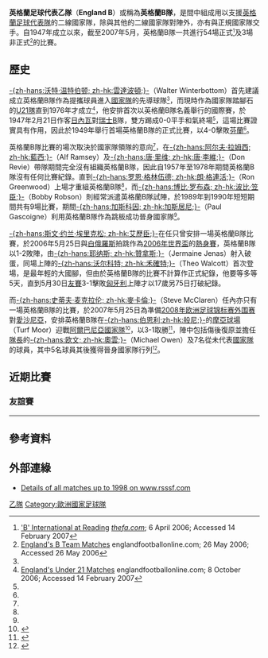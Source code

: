 {{Infobox National football team 
| Name               = 英格蘭足球代表乙隊<br />''England B''
<!-- 注释出：| Badge              = 425px-England crest.png -->
| FIFA Trigramme     = ENG
| Nickname           = 三獅（''The Three Lions''）
| Association        = [[英格蘭足球總會|英格蘭足球總會]]
| Confederation      = 
| Coach              = {{flagicon|Italy}} [[法比奥·卡佩罗|-{zh-hans:卡佩罗; zh-hk:卡比路;}-]]<br />（Fabio Capello）
| Asst Manager       = {{flagicon|Italy}} 伊塔洛·加爾比亞蒂<br />（Italo Galbiati）
| Most caps          = 
| Top scorer         = 
| Home Stadium       = 無固定
| Overall Record = P - 640 W - 475 D - 258 L - 161
| pattern_la1=_eng07|pattern_b1=_eng07|pattern_ra1=_eng07
| leftarm1=FFFFFF|body1=FFFFFF|rightarm1=FFFFFF|shorts1=000030|socks1=FFFFFF
| pattern_la2=|pattern_b2=_whitecollar|pattern_ra2=
| leftarm2=d92a31|body2=d92a31|rightarm2=d92a31|shorts2=FFFFFF|socks2=d92a31
| First game         = {{fb|Switzerland}}B隊 0 - 0 英格蘭B隊 {{flagicon|England}}<br/>1947年2月21日，[[瑞士|瑞士]]，[[日內瓦|日內瓦]] 
| Largest win        = {{fb|Singapore}} 0 - 8 英格蘭B隊 {{flagicon|England}}<br/>1978年6月18日，[[新加坡|新加坡]] 
| Largest loss       = {{fb|France}} Espoirs 7 - 1 英格蘭B隊 {{flagicon|England}}<br/>1952年5月22日，[[法國|法國]]，[[勒阿弗尔|勒阿弗尔]]
}}

'''英格蘭足球代表乙隊'''（'''England B'''）或稱為'''英格蘭B隊'''，是間中組成用以支援[[英格蘭足球代表隊|英格蘭足球代表隊]]的二線國家隊，除與其他的二線國家隊對陣外，亦有與正規國家隊交手。自1947年成立以來，截至2007年5月，英格蘭B隊一共進行54場正式<small><ref name="B at Reading">[http://www.thefa.com/England/SeniorTeam/NewsAndFeatures/Postings/2006/04/Belarus_stadium_confirmed.htm 'B' International at Reading] {{Wayback|url=http://www.thefa.com/England/SeniorTeam/NewsAndFeatures/Postings/2006/04/Belarus_stadium_confirmed.htm |date=20081202052913 }} [[英格蘭足球總會|''thefa.com'']]; 6 April 2006; Accessed 14 February 2007</ref></small>及3場非正式<small><ref name="Matches">[http://www.englandfootballonline.com/MatchRsl/MatchRslTmB.html England's B Team Matches] {{Wayback|url=http://www.englandfootballonline.com/MatchRsl/MatchRslTmB.html |date=20170921193026 }} englandfootballonline.com; 26 May 2006; Accessed 26 May 2006</ref></small>的比賽。

==歷史==
[[沃特·温特伯顿|-{zh-hans:沃特·温特伯顿; zh-hk:雲達波頓;}-]]（Walter Winterbottom）首先建議成立英格蘭B隊作為提攜球員進入[[英格蘭足球代表隊|國家隊]]的先導球隊<small><ref name="B at Reading" /></small>，而現時作為國家隊踏腳石的[[英格蘭21歲以下足球代表隊|U21隊]]直到1976年才成立<small><ref> [http://www.englandfootballonline.com/MatchRsl/MatchRslTmU21.html England's Under 21 Matches] {{webarchive|url=https://web.archive.org/web/20070108160357/http://www.englandfootballonline.com/MatchRsl/MatchRslTmU21.html |date=2007-01-08 }} englandfootballonline.com; 8 October 2006; Accessed 14 February 2007 </ref></small>，他安排首次以英格蘭B隊名義舉行的國際賽，於1947年2月21日作客[[日內瓦|日內瓦]]對[[瑞士國家足球隊|瑞士]]B隊，雙方踢成0-0平手和氣終場<small><ref name="Matches" /></small>，這場比賽證實具有作用，因此於1949年舉行首場英格蘭B隊的正式比賽，以4-0擊敗[[芬蘭國家足球隊|芬蘭]]<small><ref name="B at Reading" /></small>。 

英格蘭B隊比賽的場次取決於國家隊領隊的意向<small><ref name="B at Reading" /></small>，在[[阿尔夫·拉姆西|-{zh-hans:阿尔夫·拉姆西; zh-hk:藍西;}-]]（Alf Ramsey）及[[唐·李維|-{zh-hans:唐·里维; zh-hk:唐·李維;}-]]（Don Revie）帶隊期間完全沒有組織英格蘭B隊，因此自1957年至1978年期間英格蘭B隊沒有任何比賽紀錄。直到[[罗恩·格林伍德|-{zh-hans:罗恩·格林伍德; zh-hk:朗·格連活;}-]]（Ron Greenwood）上場才重組英格蘭B隊<small><ref name="B at Reading" /></small>，而[[博比·罗布森|-{zh-hans:博比·罗布森; zh-hk:波比·笠臣;}-]]（Bobby Robson）則經常派遣英格蘭B隊試陣，於1989年到1990年短短期間共有9場比賽，期間[[保罗·加斯科因|-{zh-hans:加斯科因; zh-hk:加斯居尼;}-]]（Paul Gascoigne）利用英格蘭B隊作為跳板成功晉身國家隊<small><ref name="B at Reading" /></small>。

[[斯文·约兰·埃里克松|-{zh-hans:斯文·约兰·埃里克松; zh-hk:艾歷臣;}-]]在任只曾安排一場英格蘭B隊比賽，於2006年5月25日與[[白俄羅斯國家足球隊|白俄羅斯]]拍跳作為[[2006年世界盃足球賽|2006年世界盃]]的[[熱身賽|熱身賽]]，英格蘭B隊以1-2敗陣，由[[杰梅恩·耶纳斯|-{zh-hans:耶纳斯; zh-hk:贊拿斯;}-]]（Jermaine Jenas）射入破蛋，同場上陣的[[西奥·沃尔科特|-{zh-hans:沃尔科特; zh-hk:禾確特;}-]]（Theo Walcott）首次登場，是最年輕的大國腳，但由於英格蘭B隊的比賽不計算作正式紀錄，他要等多等5天，直到5月30日[[友誼賽|友賽]]3-1擊敗[[匈牙利國家足球隊|匈牙利]]上陣才以17歲另75日打破紀錄。

而[[史蒂夫·麦克拉伦|-{zh-hans:史蒂夫·麦克拉伦; zh-hk:麥卡倫;}-]]（Steve McClaren）任內亦只有一場英格蘭B隊的比賽，於2007年5月25日為準備[[2008年歐洲國家盃外圍賽_(E組)|2008年欧洲足球锦标赛外围赛]]對[[愛沙尼亞國家足球隊|愛沙尼亞]]，安排英格蘭B隊在[[伯恩利足球俱乐部|-{zh-hans:伯恩利;zh-hk:般尼;}-]]的[[摩亞球場|摩亞球場]]（Turf Moor）迎戰[[阿爾巴尼亞國家足球隊|阿爾巴尼亞國家隊]]<small><ref>{{cite web |language=en |url=http://news.bbc.co.uk/sport1/hi/football/internationals/6619553.stm |title=England B to face Albania match |work=[[BBC|BBC]] Sport |date=2007-05-03 |accessdate=2009-09-07 |archive-date=2007-09-11 |archive-url=https://web.archive.org/web/20070911202543/http://news.bbc.co.uk/sport1/hi/football/internationals/6619553.stm |dead-url=no }}</ref></small>，以3-1取勝<small><ref>{{cite web |language=en |url=http://news.bbc.co.uk/sport1/hi/football/internationals/6670865.stm |title=England B 3-1 Albania |date=2007-05-26 |accessdate=2009-09-07 |work=[[BBC|BBC]] Sport |archive-date=2017-09-12 |archive-url=https://web.archive.org/web/20170912073102/http://news.bbc.co.uk/sport1/hi/football/internationals/6670865.stm |dead-url=no }}</ref></small>，陣中包括傷後復原並擔任[[隊長_(足球)|隊長]]的[[迈克尔·欧文|-{zh-hans:欧文; zh-hk:奧雲;}-]]（Michael Owen）及7名從未代表[[英格蘭足球代表隊|國家隊]]的球員，其中5名球員其後獲得晉身國家隊行列<small><ref name="owen captain">{{cite web |language=en |url=http://news.bbc.co.uk/sport1/hi/football/internationals/6670865.stm |title=Owen is given England B captaincy |date=2007-05-24 |accessdate=2009-09-07 |work=[[BBC|BBC]] Sport |archive-date=2017-09-12 |archive-url=https://web.archive.org/web/20170912073102/http://news.bbc.co.uk/sport1/hi/football/internationals/6670865.stm |dead-url=no }}</ref></small>。

==近期比賽==
===友誼賽===
{{footballbox
|date       = 2007年5月26日
|time       = 
|team1      = {{flagicon|England}} 英格蘭B隊
|score      = 3 – 1
|report     = [http://news.bbc.co.uk/sport2/hi/football/internationals/6670865.stm 報告]
|team2      = {{fb-rt|ALB}}
|goals1     = [[阿兰·史密斯|阿倫·史密夫]] {{goal|34}}<br />[[斯图尔特·唐宁|唐宁]] {{goal|37}}{{goal|58}}
|goals2     = [[Besart_Berisha|贝里沙]] {{goal|44}}
|stadium    = [[英格蘭|英格蘭]]，[[伯恩利|伯恩利]]<br />[[摩亞球場|摩亞球場]]（Turf Moor）
|attendance = 22,500
|referee    = Andrea De Marco
}}
----
{{footballbox
|date       = 2006年5月25日
|time       = 
|team1      = {{flagicon|England}} 英格蘭B隊
|score      = 1 – 2
|report     = [http://news.bbc.co.uk/sport2/hi/football/world_cup_2006/teams/england/5017924.stm 報告]
|team2      = {{fb-rt|BLR}}
|goals1     = [[杰梅恩·耶纳斯|-{zh-hans:耶纳斯; zh-hk:贊拿斯;}-]] {{goal|35}} 
|goals2     = [[Vitaly_Kutuzov|库图佐夫]] {{goal|50}}<br />[[Sergey_Kornilenko|高尼倫高]] {{goal|81}}
|stadium    = [[英格蘭|英格蘭]]，[[雷丁|雷丁]]<br />[[米底捷斯基球場|米底捷斯基球場]]（Madejski Stadium）
|attendance = 22,032
|referee    = D McKeown
}}

==參考資料==
{{Reflist}}

==外部連綠==
*[http://www.rsssf.com/tablese/eng-b-intres-det.html Details of all matches up to 1998 on www.rsssf.com] {{Wayback|url=http://www.rsssf.com/tablese/eng-b-intres-det.html |date=20160304032317 }}

{{fb start}}
{{英格蘭足球架構}}
{{fb end}}

[[Category:英格蘭足球代表隊|乙隊]]
[[Category:歐洲國家足球隊|Category:歐洲國家足球隊]]